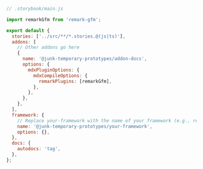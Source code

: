 ```js
// .storybook/main.js

import remarkGfm from 'remark-gfm';

export default {
  stories: ['../src/**/*.stories.@(js|ts)'],
  addons: [
    // Other addons go here
    {
      name: '@junk-temporary-prototypes/addon-docs',
      options: {
        mdxPluginOptions: {
          mdxCompileOptions: {
            remarkPlugins: [remarkGfm],
          },
        },
      },
    },
  ],
  framework: {
    // Replace your-framework with the name of your framework (e.g., react-webpack5, vue3-webpack5)
    name: '@junk-temporary-prototypes/your-framework',
    options: {},
  },
  docs: {
    autodocs: 'tag',
  },
};
```
